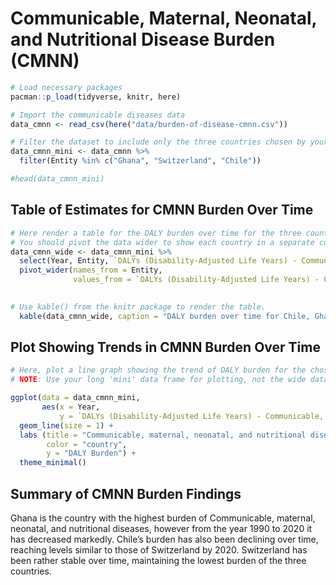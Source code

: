 # Communicable, Maternal, Neonatal, and Nutritional Disease Burden (CMNN)

```r
# Load necessary packages
pacman::p_load(tidyverse, knitr, here)

# Import the communicable diseases data
data_cmnn <- read_csv(here("data/burden-of-disease-cmnn.csv"))
```

```r
# Filter the dataset to include only the three countries chosen by your group.
data_cmnn_mini <- data_cmnn %>% 
  filter(Entity %in% c("Ghana", "Switzerland", "Chile"))

#head(data_cmnn_mini)

```

## Table of Estimates for CMNN Burden Over Time

```r
# Here render a table for the DALY burden over time for the three countries.
# You should pivot the data wider to show each country in a separate column.
data_cmnn_wide <- data_cmnn_mini %>% 
  select(Year, Entity, `DALYs (Disability-Adjusted Life Years) - Communicable, maternal, neonatal, and nutritional diseases - Sex: Both - Age: Age-standardized (Rate)`) %>% 
  pivot_wider(names_from = Entity,
              values_from = `DALYs (Disability-Adjusted Life Years) - Communicable, maternal, neonatal, and nutritional diseases - Sex: Both - Age: Age-standardized (Rate)`)
  

# Use kable() from the knitr package to render the table.
  kable(data_cmnn_wide, caption = "DALY burden over time for Chile, Ghana and Switzerland")

```

## Plot Showing Trends in CMNN Burden Over Time

```r
# Here, plot a line graph showing the trend of DALY burden for the chosen countries over time. You can use ggplot2 to create this plot. Each country's line should be a different color.
# NOTE: Use your long 'mini' data frame for plotting, not the wide data used for the table. 

ggplot(data = data_cmnn_mini, 
       aes(x = Year, 
           y = `DALYs (Disability-Adjusted Life Years) - Communicable, maternal, neonatal, and nutritional diseases - Sex: Both - Age: Age-standardized (Rate)`, color = Entity)) +
  geom_line(size = 1) +
  labs (title = "Communicable, maternal, neonatal, and nutritional diseases in children over time",
        color = "country",
        y = "DALY Burden") +
  theme_minimal()

```

## Summary of CMNN Burden Findings

Ghana is the country with the highest burden of Communicable, maternal, neonatal, and nutritional diseases, however from the year 1990 to 2020 it has decreased markedly. Chile's burden has also been declining over time, reaching levels similar to those of Switzerland by 2020. Switzerland has been rather stable over time, maintaining the lowest burden of the three countries.
